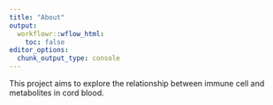 ```yaml
---
title: "About"
output:
  workflowr::wflow_html:
    toc: false
editor_options:
  chunk_output_type: console
---
```


This project aims to explore the relationship between immune cell and metabolites in cord blood. 
